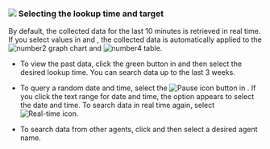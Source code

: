 ### ![](/img/number-01.png) Selecting the lookup time and target

By default, the collected data for the last 10 minutes is retrieved in real time. If you select values in <Cmdname sid="time" className="uitext" /> and <Cmdname sid="instance" className="uitext" />, the collected data is automatically applied to the ![number2](/img/number-02.png) graph chart and ![number4](/img/number-04.png) <Cmdname sid="active_sessions" className="uitext" /> table.

- To view the past data, click the green button in <Cmdname sid="time" className="uitext" /> and then select the desired lookup time. You can search data up to the last 3 weeks.

- To query a random date and time, select the ![Pause icon](/img/ico-pause.svg) button in <Cmdname sid="time" className="uitext" />. If you click the text range for date and time, the option appears to select the date and time. To search data in real time again, select ![Real-time icon](/img/ico-play-time.svg).

- To search data from other agents, click <Cmdname sid="instance" className="uitext" /> and then select a desired agent name.

